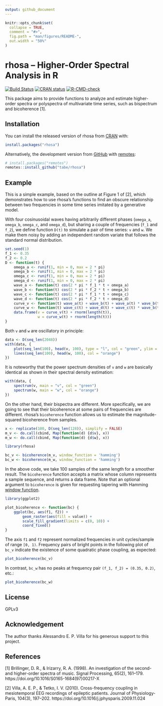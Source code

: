 ```yaml
---
output: github_document
---
```


<!-- README.md is generated from README.Rmd. Please edit that file -->

```r
knitr::opts_chunk$set(
  collapse = TRUE,
  comment = "#>",
  fig.path = "man/figures/README-",
  out.width = "50%"
)
```

# rhosa -- Higher-Order Spectral Analysis in R

<!-- badges: start -->
[![Build Status](https://travis-ci.com/tabe/rhosa.svg?branch=master)](https://travis-ci.com/tabe/rhosa)
[![CRAN status](https://www.r-pkg.org/badges/version/rhosa)](https://CRAN.R-project.org/package=rhosa)
[![R-CMD-check](https://github.com/tabe/rhosa/workflows/R-CMD-check/badge.svg)](https://github.com/tabe/rhosa/actions)
<!-- badges: end -->

This package aims to provide functions to analyze and estimate higher-order
spectra or polyspectra of multivariate time series, such as bispectrum and
bicoherence [1].

## Installation

You can install the released version of rhosa from [CRAN](https://CRAN.R-project.org)
with:

``` r
install.packages("rhosa")
```

Alternatively, the development version from [GitHub](https://github.com/)
with [remotes](https://cran.r-project.org/package=remotes):

``` r
# install.packages("remotes")
remotes::install_github("tabe/rhosa")
```
## Example

This is a simple example, based on the outline at Figure 1 of [2], which
demonstrates how to use rhosa's functions to find an obscure relationship
between two frequencies in some time series imitated by a generative model.

With four cosinusoidal waves having arbitrarily different phases (`omega_a`,
`omega_b`, `omega_c`, and `omega_d`), but sharing a couple of frequencies
(`f_1` and `f_2`), we define function `D(t)` to simulate a pair of time series:
`v` and `w`. We make them noisy by adding an independent random variate that
follows the standard normal distribution.

```r
set.seed(1)
f_1 <- 0.35
f_2 <- 0.2
D <- function(t) {
    omega_a <- runif(1, min = 0, max = 2 * pi)
    omega_b <- runif(1, min = 0, max = 2 * pi)
    omega_c <- runif(1, min = 0, max = 2 * pi)
    omega_d <- runif(1, min = 0, max = 2 * pi)
    wave_a <- function(t) cos(2 * pi * f_1 * t + omega_a)
    wave_b <- function(t) cos(2 * pi * f_2 * t + omega_b)
    wave_c <- function(t) cos(2 * pi * f_1 * t + omega_c)
    wave_d <- function(t) cos(2 * pi * f_2 * t + omega_d)
    curve_v <- function(t) wave_a(t) + wave_b(t) + wave_a(t) * wave_b(t)
    curve_w <- function(t) wave_c(t) + wave_d(t) + wave_c(t) * wave_b(t)
    data.frame(v = curve_v(t) + rnorm(length(t)),
               w = curve_w(t) + rnorm(length(t)))
}
```

Both `v` and `w` are oscillatory in principle:

```r
data <- D(seq_len(2048))
with(data, {
    plot(seq_len(100), head(v, 100), type = "l", col = "green", ylim = c(-3, 3), xlab = "t", ylab = "value")
    lines(seq_len(100), head(w, 100), col = "orange")
})
```

It is noteworthy that the power spectrum densities of `v` and `w` are basically
identical as shown in their spectral density estimation:

```r
with(data, {
    spectrum(v, main = "v", col = "green")
    spectrum(w, main = "w", col = "orange")
})
```

On the other hand, their bispectra are different. More specifically, we are
going to see that their bicoherence at some pairs of frequencies are
different. rhosa's `bicoherence` function allows us to estimate the
magnitude-squared bicoherence from samples.

```r
x <- replicate(100, D(seq_len(128)), simplify = FALSE)
m_v <- do.call(cbind, Map(function(d) {d$v}, x))
m_w <- do.call(cbind, Map(function(d) {d$w}, x))

library(rhosa)

bc_v <- bicoherence(m_v, window_function = 'hamming')
bc_w <- bicoherence(m_w, window_function = 'hamming')
```

In the above code, we take 100 samples of the same length for a smoother result.
The `bicoherence` function accepts a matrix whose column represents a sample
sequence, and returns a data frame. Note that an optional argument to
`bicoherence` is given for requesting tapering with Hamming
[window function](https://en.wikipedia.org/wiki/Window_function).

```r
library(ggplot2)

plot_bicoherence <- function(bc) {
    ggplot(bc, aes(f1, f2)) +
        geom_raster(aes(fill = value)) +
        scale_fill_gradient(limits = c(0, 10)) +
        coord_fixed()
}
```

The axis `f1` and `f2` represent normalized frequencies in unit cycles/sample of
range `[0, 1)`. Frequency pairs of bright points in the following plot of `bc_v`
indicate the existence of some quadratic phase coupling, as expected:

```r
plot_bicoherence(bc_v)
```

In contrast, `bc_w` has no peaks at frequency pair `(f_1, f_2) = (0.35, 0.2)`, etc.:

```r
plot_bicoherence(bc_w)
```

## License

GPLv3

## Acknowledgement

The author thanks Alessandro E. P. Villa for his generous support to this project.

## References

[1] Brillinger, D. R., & Irizarry, R. A. (1998). An investigation of the second- and higher-order spectra of music. Signal Processing, 65(2), 161–179. https://doi.org/10.1016/S0165-1684(97)00217-X

[2] Villa, A. E. P., & Tetko, I. V. (2010). Cross-frequency coupling in mesiotemporal EEG recordings of epileptic patients. Journal of Physiology-Paris, 104(3), 197–202. https://doi.org/10.1016/j.jphysparis.2009.11.024
